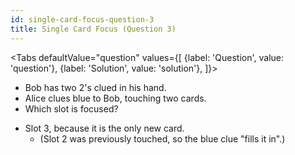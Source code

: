 ```yaml
---
id: single-card-focus-question-3
title: Single Card Focus (Question 3)
---
```



<BeginnersGuideProgress id="single-card-focus-question-3" />

<!-- lint disable no-undefined-references -->

<Tabs
  defaultValue="question"
  values={[
    {label: 'Question', value: 'question'},
    {label: 'Solution', value: 'solution'},
  ]}>
<TabItem value="question">

- Bob has two 2's clued in his hand.
- Alice clues blue to Bob, touching two cards.
- Which slot is focused?

</TabItem>
<TabItem value="solution">

- Slot 3, because it is the only new card.
  - (Slot 2 was previously touched, so the blue clue "fills it in".)

</TabItem>
</Tabs>

<SingleCardFocusQuestion3 />
